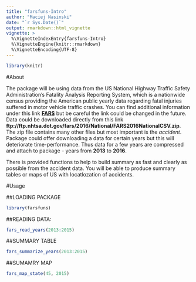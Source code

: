 ---
title: "farsfuns-Intro"
author: "Maciej Nasinski"
date: "`r Sys.Date()`"
output: rmarkdown::html_vignette
vignette: >
  %\VignetteIndexEntry{farsfuns-Intro}
  %\VignetteEngine{knitr::rmarkdown}
  %\VignetteEncoding{UTF-8}
---


```{r}
library(knitr)
```


#About

The package will be using data from the US National Highway Traffic Safety Administration's Fatality Analysis Reporting System, which is a nationwide census providing the American public yearly data regarding fatal injuries suffered in motor vehicle traffic crashes. You can find additional information under this link [**FARS**](https://www.nhtsa.gov/research-data/fatality-analysis-reporting-system-fars) but be careful the link could be changed in the future. Data could be downloaded directly from this link **ftp://ftp.nhtsa.dot.gov/fars/2016/National/FARS2016NationalCSV.zip**. 
The zip file contains many other files but most important is the *accident*. Package could offer downloading a data for certain years but this will deteriorate time-performance. Thus data for a few years are compressed and attach to package - years from **2013** to **2016**.

There is provided functions to help to build summary as fast and clearly as possible from the accident data. You will be able to produce summary tables or maps of US with locatlozation of accidents.

#Usage

##LOADING PACKAGE

```{r}
library(farsfuns)
```


##READING DATA:

```{r}
fars_read_years(2013:2015)
```

##SUMMARY TABLE

```{r}
fars_summarize_years(2013:2015)
```

##SUMAMRY MAP

```{r}
fars_map_state(45, 2015)
```

 
